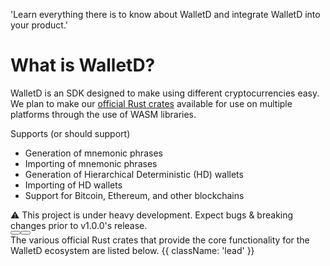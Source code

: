 
  'Learn everything there is to know about WalletD and integrate WalletD into your product.'

<HeroPattern />


# What is WalletD?

WalletD is an SDK designed to make using different cryptocurrencies easy. We plan to make our [official Rust crates](https://crates.io/crates/walletd) available for use on multiple platforms through the use of WASM libraries.

Supports (or should support)

- Generation of mnemonic phrases
- Importing of mnemonic phrases
- Generation of Hierarchical Deterministic (HD) wallets
- Importing of HD wallets
- Support for Bitcoin, Ethereum, and other blockchains

<Note>
  ⚠️ This project is under heavy development. Expect bugs & breaking changes prior to v1.0.0's release.
</Note>


<div className="not-prose mb-16 mt-6 flex gap-3">
  <Button href="/quickstart" arrow="right" children="Quickstart" />
  <Button href="https://github.com/walletd/walletd" variant="outline" children="Walletd GitHub Repo" />
</div>
The various official Rust crates that provide the core functionality for the WalletD ecosystem are listed below. {{ className: 'lead' }}

<Libraries />



